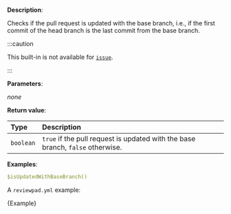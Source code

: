 
**Description**:

Checks if the pull request is updated with the base branch, i.e., if the first commit of the head branch is the last commit from the base branch.

:::caution

This built-in is not available for [`issue`](/guides/syntax#workflow).

:::

**Parameters**:

_none_

**Return value**:

| Type      | Description                                                                    |
| :-------- | :----------------------------------------------------------------------------- |
| `boolean` | `true` if the pull request is updated with the base branch, `false` otherwise. |

**Examples**:

```yml
$isUpdatedWithBaseBranch()
```

A `reviewpad.yml` example:

<CodeBlock language="yml" title="reviewpad.yml">{Example}</CodeBlock>
